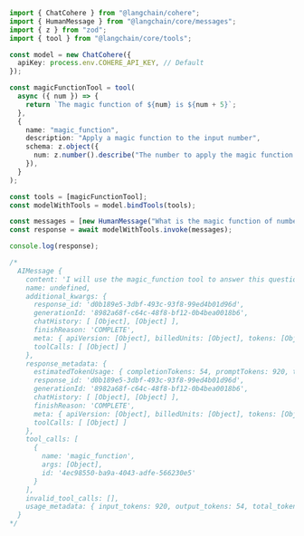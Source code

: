 ```typescript
import { ChatCohere } from "@langchain/cohere";
import { HumanMessage } from "@langchain/core/messages";
import { z } from "zod";
import { tool } from "@langchain/core/tools";

const model = new ChatCohere({
  apiKey: process.env.COHERE_API_KEY, // Default
});

const magicFunctionTool = tool(
  async ({ num }) => {
    return `The magic function of ${num} is ${num + 5}`;
  },
  {
    name: "magic_function",
    description: "Apply a magic function to the input number",
    schema: z.object({
      num: z.number().describe("The number to apply the magic function for"),
    }),
  }
);

const tools = [magicFunctionTool];
const modelWithTools = model.bindTools(tools);

const messages = [new HumanMessage("What is the magic function of number 5?")];
const response = await modelWithTools.invoke(messages);

console.log(response);

/*
  AIMessage {
    content: 'I will use the magic_function tool to answer this question.',
    name: undefined,
    additional_kwargs: {
      response_id: 'd0b189e5-3dbf-493c-93f8-99ed4b01d96d',
      generationId: '8982a68f-c64c-48f8-bf12-0b4bea0018b6',
      chatHistory: [ [Object], [Object] ],
      finishReason: 'COMPLETE',
      meta: { apiVersion: [Object], billedUnits: [Object], tokens: [Object] },
      toolCalls: [ [Object] ]
    },
    response_metadata: {
      estimatedTokenUsage: { completionTokens: 54, promptTokens: 920, totalTokens: 974 },
      response_id: 'd0b189e5-3dbf-493c-93f8-99ed4b01d96d',
      generationId: '8982a68f-c64c-48f8-bf12-0b4bea0018b6',
      chatHistory: [ [Object], [Object] ],
      finishReason: 'COMPLETE',
      meta: { apiVersion: [Object], billedUnits: [Object], tokens: [Object] },
      toolCalls: [ [Object] ]
    },
    tool_calls: [
      {
        name: 'magic_function',
        args: [Object],
        id: '4ec98550-ba9a-4043-adfe-566230e5'
      }
    ],
    invalid_tool_calls: [],
    usage_metadata: { input_tokens: 920, output_tokens: 54, total_tokens: 974 }
  }
*/
```